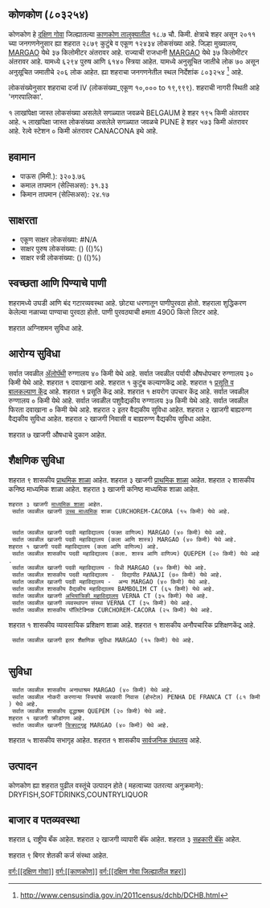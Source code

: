 {{माहितीचौकट भारतीय न्यायक्षेत्र
|प्रकार=शहर 
|जनगणना_स्थलनिर्देशांक=803254
|स्थानिक_नाव=कोणकोण
|तालुका_नाव=काणकोण
|जिल्हा_नाव=दक्षिण गोवा
|राज्य_नाव =गोवा
|विभाग=
|जिल्हा=[[दक्षिण गोवा]]
|तालुका_नावे =[[काणकोण]]
|जवळचे_शहर =[[BELGAUM]]
|अक्षांश=
|रेखांश=
|शोधक_स्थान =right
|क्षेत्रफळ_एकूण=18.7
|उंची=
|लोकसंख्या_एकूण=12434
|लोकसंख्या_वर्ष=2011
|लोकसंख्या_घनता=664
|लोकसंख्या_पुरुष=6294
|लोकसंख्या_स्त्री=6140
|लिंग_गुणोत्तर=975
|अधिकृत_भाषा=[[कोंकणी, मराठी]]
}}

== कोणकोण (८०३२५४) ==

कोणकोण हे [[दक्षिण गोवा जिल्हा | दक्षिण गोवा]] जिल्ह्यातल्या [[काणकोण | काणकोण तालुक्यातील]] १८.७ चौ. किमी. क्षेत्राचे शहर असून २०११ च्या जनगणनेनुसार ह्या शहरात २८७९ कुटुंबे व एकूण १२४३४ लोकसंख्या आहे. जिल्हा मुख्यालय, [[MARGAO]] येथे ३७ किलोमीटर अंतरावर आहे. राज्याची राजधानी [[MARGAO]] येथे ३७ किलोमीटर अंतरावर आहे.   यामध्ये ६२९४ पुरुष आणि ६१४० स्त्रिया आहेत. यामध्ये अनुसूचित जातीचे लोक ७० असून अनुसूचित जमातीचे २०६ लोक आहेत. ह्या शहराचा जनगणनेतील स्थल निर्देशांक ८०३२५४  <ref>http://www.censusindia.gov.in/2011census/dchb/DCHB.html</ref> आहे.

लोकसंख्येनुसार शहराचा दर्जा IV (लोकसंख्या_एकूण १०,००० to १९,९९९).
शहराची नागरी स्थिती आहे 'नगरपालिका'.

१ लाखांपेक्षा जास्त लोकसंख्या असलेले सगळ्यात जवळचे BELGAUM हे शहर  १९५ किमी अंतरावर आहे. ५ लाखांपेक्षा जास्त लोकसंख्या असलेले सगळ्यात जवळचे PUNE हे शहर  ५७३ किमी अंतरावर आहे. रेल्वे स्टेशन  ० किमी अंतरावर CANACONA इथे आहे.


== हवामान ==  
* पाऊस (मिमी.): ३२०३.७६ 
* कमाल तापमान (सेल्सिअस): ३१.३३
* किमान तापमान (सेल्सिअस): २४.१७


== साक्षरता ==  
* एकूण साक्षर लोकसंख्या: #N/A
* साक्षर पुरुष लोकसंख्या: () (()%)
* साक्षर स्त्री लोकसंख्या: () (()%)


== स्वच्छता आणि पिण्याचे पाणी ==  
शहरामध्ये उघडी आणि बंद गटारव्यवस्था आहे.
छोट्या धरणातून  पाणीपुरवठा होतो. शहराला शुद्धिकरण केलेल्या नळाच्या पाण्याचा पुरवठा होतो. पाणी पुरवठ्याची क्षमता 4900 किलो लिटर आहे.

﻿शहरात अग्निशमन सुविधा आहे.


== आरोग्य सुविधा ==
सर्वात जवळील [[अॅलोपॅथी|अ‍ॅलोपॅथी]] रुग्णालय ४० किमी येथे आहे.
सर्वात जवळील पर्यायी औषधोपचार रुग्णालय ३० किमी येथे आहे.
﻿शहरात १ दवाखाना आहे.
﻿शहरात १ कुटुंब कल्याणकेंद्र आहे.
﻿शहरात १ [[प्रसूती| प्रसूति व बालकल्याण केंद्र]] आहे.
﻿शहरात १ प्रसूति केंद्र आहे.
﻿शहरात १ क्षयरोग उपचार केंद्र आहे.
सर्वात जवळील रुग्णालय ० किमी येथे आहे.
सर्वात जवळील पशुवैद्यकीय रुग्णालय ३७ किमी येथे आहे.
सर्वात जवळील फिरता दवाखाना ० किमी येथे आहे.
शहरात २ इतर वैद्यकीय सुविधा आहेत.
शहरात २ खाजगी बाह्यरुग्ण वैद्यकीय सुविधा आहेत.
शहरात २ खाजगी निवासी व बाह्यरुग्ण वैद्यकीय सुविधा आहेत.

शहरात ७ खाजगी  औषधाचे दुकान आहेत.


== शैक्षणिक सुविधा ==
शहरात ९ शासकीय [[प्राथमिक शाळा]] आहेत. शहरात ३ खाजगी [[प्राथमिक शाळा]] आहेत. 
शहरात २ शासकीय कनिष्ठ माध्यमिक शाळा आहेत. शहरात ३ खाजगी कनिष्ठ माध्यमिक शाळा आहेत.  
 शहरात ३ खाजगी [[माध्यमिक शाळा]] आहेत.  
  सर्वात जवळील खाजगी [[उच्च माध्यमिक शिक्षण|उच्च माध्यमिक]] शाळा CURCHOREM-CACORA (१५ किमी) येथे आहे.
   
   
  सर्वात जवळील खाजगी पदवी महाविद्यालय (फक्त वाणिज्य) MARGAO (४० किमी) येथे आहे.
  सर्वात जवळील खाजगी पदवी महाविद्यालय (कला आणि शास्त्र) MARGAO (४० किमी) येथे आहे.
 ﻿शहरात १ खाजगी पदवी महाविद्यालय (कला आणि वाणिज्य) आहे.  
  सर्वात जवळील शासकीय पदवी महाविद्यालय (कला. शास्त्र आणि वाणिज्य) QUEPEM (२० किमी) येथे आहे.
  सर्वात जवळील खाजगी पदवी महाविद्यालय - विधी MARGAO (४० किमी) येथे आहे.
  सर्वात जवळील शासकीय पदवी महाविद्यालय -  विद्यापीठ PANAJI (७० किमी) येथे आहे.
  सर्वात जवळील खाजगी पदवी महाविद्यालय -  अन्य MARGAO (४० किमी) येथे आहे.
  सर्वात जवळील शासकीय वैद्यकीय महाविद्यालय BAMBOLIM CT (६५ किमी) येथे आहे.
  सर्वात जवळील खाजगी [[अभियांत्रिकी|अभियांत्रिकी महाविद्यालय]] VERNA CT (३५ किमी) येथे आहे.
  सर्वात जवळील खाजगी व्यवस्थापन संस्था VERNA CT (३५ किमी) येथे आहे.
  सर्वात जवळील शासकीय पॉलिटेक्निक CURCHOREM-CACORA (२५ किमी) येथे आहे.
﻿शहरात १ शासकीय व्यावसायिक प्रशिक्षण शाळा आहे.   
﻿शहरात १ शासकीय अनौपचारिक प्रशिक्षणकेंद्र आहे.   
  सर्वात जवळील खाजगी इतर शैक्षणिक सुविधा MARGAO (१५ किमी) येथे आहे.
   


== सुविधा ==
  सर्वात जवळील शासकीय अनाथाश्रम MARGAO (४० किमी) येथे आहे.
  सर्वात जवळील नोकरी करणाऱ्या स्त्रियांचे सरकारी निवास (होस्टेल) PENHA DE FRANCA CT (८१ किमी) येथे आहे.
  सर्वात जवळील शासकीय वृद्धाश्रम QUEPEM (२० किमी) येथे आहे.
 ﻿शहरात १ खाजगी क्रीडांगण आहे.  
  सर्वात जवळील खाजगी [[चित्रपटगृह]] MARGAO (४० किमी) येथे आहे.
शहरात ५ शासकीय सभागृह आहेत.   
﻿शहरात १ शासकीय [[सार्वजनिक ग्रंथालय]] आहे.   


== उत्पादन ==
कोणकोण ह्या शहरात पुढील वस्तूंचे उत्पादन होते ( महत्वाच्या उतरत्या अनुक्रमाने): DRYFISH,SOFTDRINKS,COUNTRYLIQUOR


== बाजार व पतव्यवस्था ==
शहरात ६ राष्ट्रीय बँक आहेत.
शहरात २ खाजगी व्यापारी बॅंक आहेत.
शहरात ३ [[सहकारी संस्था|सहकारी बॅंक]] आहेत.

शहरात ९ बिगर शेतकी कर्ज संस्था आहेत.



[[वर्ग:[[दक्षिण गोवा]]]]
[[वर्ग:[[काणकोण]]]]
[[वर्ग:[[दक्षिण गोवा जिल्ह्यातील शहर]]]]


{{संदर्भनोंदी}}
 


